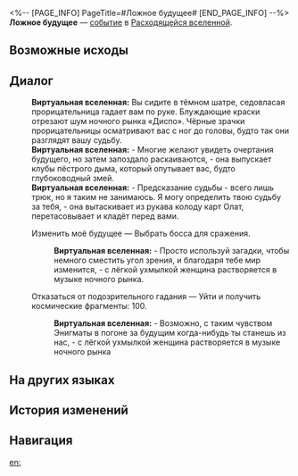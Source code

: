 <%-- [PAGE_INFO]
PageTitle=#Ложное будущее#
[END_PAGE_INFO] --%>
{{Дополнить}}
{{ВВ Событие Инфобокс
|id                 = 24601
|Название           = 
|Изображение        = Событие ВВ Гадание.png
|Испытание_в_вв     = 
|Испытание_в_рое    = 
|Испытание_в_зиш    = 
|Испытание_в_рв     = Неизвестно
|Испытание_в_облнеп = 
|Требования         = 
|Пред               = 
|След               = 
|Упоминания         = 
|Порядок            = 
|Порядок_рв         = 124
}}
'''Ложное будущее''' — [[Расходящаяся вселенная/События|событие]] в [[Расходящаяся вселенная|Расходящейся вселенной]].

==Возможные исходы==
{{Возможные исходы
|Выбор_1 = Изменить моё будущее
|Результат_1 = Выбрать босса для сражения.

|Выбор_2 = Отказаться от подозрительного гадания
|Результат_2 = Уйти и получить космические фрагменты: 100.
}}

==Диалог==
{{Диалог Начало}}
:'''Виртуальная вселенная:''' Вы сидите в тёмном шатре, седовласая прорицательница гадает вам по руке. Блуждающие краски отрезают шум ночного рынка «Диспо». Чёрные зрачки прорицательницы осматривают вас с ног до головы, будто так они разглядят вашу судьбу.
:'''Виртуальная вселенная:''' - Многие желают увидеть очертания будущего, но затем запоздало раскаиваются, - она выпускает клубы пёстрого дыма, который опутывает вас, будто глубоководный змей.
:'''Виртуальная вселенная:''' - Предсказание судьбы - всего лишь трюк, но я таким не занимаюсь. Я могу определить твою судьбу за тебя, - она вытаскивает из рукава колоду карт Олат, перетасовывает и кладёт перед вами.
:{{Диалог|Звезда}} Изменить моё будущее &mdash; Выбрать босса для сражения.
::'''Виртуальная вселенная:''' - Просто используй загадки, чтобы немного сместить угол зрения, и благодаря тебе мир изменится, - с лёгкой ухмылкой женщина растворяется в музыке ночного рынка.
:{{Диалог|Звезда}} Отказаться от подозрительного гадания &mdash; Уйти и получить космические фрагменты: 100.
::'''Виртуальная вселенная:''' - Возможно, с таким чувством Энигматы в погоне за будущим когда-нибудь ты станешь {{MC|ж=одной|м=одним}} из нас, - с лёгкой ухмылкой женщина растворяется в музыке ночного рынка
{{Диалог Конец}}

==На других языках==
{{На других языках
|en   = False Future
|zhs  = 假未来
|zht  = 假未來
|ja   = {{Rubi|偽|いつわ}}りの{{Rubi|未来|みらい}}
|ko   = 거짓 미래
|es   = Futuro falso
|fr   = Futur erroné
|ru   = Ложное будущее
|th   = อนาคตลวง
|vi   = Tương Lai Giả
|de   = Falsche Zukunft
|id   = Masa Depan Palsu
|pt   = Futuro Falso
}}

==История изменений==
{{История изменений|null}}

==Навигация==
{{События ВВ Навбокс}}

[[en:]]